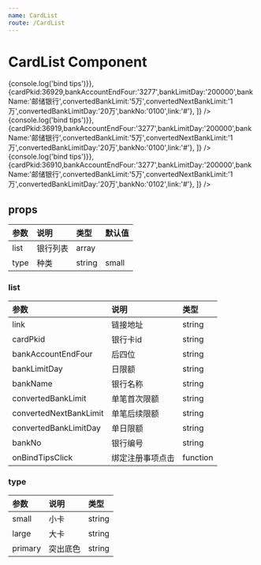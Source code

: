 ```yaml
---
name: CardList
route: /CardList
---
```



# CardList Component

<Playground>
    <CardList
        list={[
            {cardPkid:33635,bankAccountEndFour:'7499',bankLimitDay:'500001',bankName:'浦发银行',convertedBankLimit:'5万',convertedNextBankLimit:'1万',convertedBankLimitDay:'50万',bankNo:'0310',link:'#',onBindTipsClick:()=>{console.log('bind tips')}},
            {cardPkid:36929,bankAccountEndFour:'3277',bankLimitDay:'200000',bankName:'邮储银行',convertedBankLimit:'5万',convertedNextBankLimit:'1万',convertedBankLimitDay:'20万',bankNo:'0100',link:'#'},
        ]}
    />
    <Space />
    <CardList
        type='large'
        list={[
            {cardPkid:33635,bankAccountEndFour:'7499',bankLimitDay:'500001',bankName:'浦发银行',convertedBankLimit:'5万',convertedNextBankLimit:'1万',convertedBankLimitDay:'50万',bankNo:'0310',link:'#',onBindTipsClick:()=>{console.log('bind tips')}},
            {cardPkid:36919,bankAccountEndFour:'3277',bankLimitDay:'200000',bankName:'邮储银行',convertedBankLimit:'5万',convertedNextBankLimit:'1万',convertedBankLimitDay:'20万',bankNo:'0100',link:'#'},
        ]}
    />
    <Space />
    <CardList
        type='primary'
        list={[
            {cardPkid:33635,bankAccountEndFour:'7499',bankLimitDay:'500001',bankName:'浦发银行',convertedBankLimit:'5万',convertedNextBankLimit:'1万',convertedBankLimitDay:'50万',bankNo:'0310',link:'#',onBindTipsClick:()=>{console.log('bind tips')}},
            {cardPkid:36910,bankAccountEndFour:'3277',bankLimitDay:'200000',bankName:'邮储银行',convertedBankLimit:'5万',convertedNextBankLimit:'1万',convertedBankLimitDay:'20万',bankNo:'0102',link:'#'},
        ]}
    />
</Playground>

## props

| 参数 |   说明   |  类型  | 默认值 |
| :--- | :------- | :----- | :----- |
| list | 银行列表 | array  |        |
| type | 种类     | string | small  |



### list

|          参数          |       说明       |   类型   |
| :--------------------- | :--------------- | :------- |
| link                   | 链接地址         | string   |
| cardPkid               | 银行卡id         | string   |
| bankAccountEndFour     | 后四位           | string   |
| bankLimitDay           | 日限额           | string   |
| bankName               | 银行名称         | string   |
| convertedBankLimit     | 单笔首次限额     | string   |
| convertedNextBankLimit | 单笔后续限额     | string   |
| convertedBankLimitDay  | 单日限额         | string   |
| bankNo                 | 银行编号         | string   |
| onBindTipsClick        | 绑定注册事项点击 | function |


### type

|  参数   |   说明   |  类型  |
| :------ | :------- | :----- |
| small   | 小卡     | string |
| large   | 大卡     | string |
| primary | 突出底色 | string |
